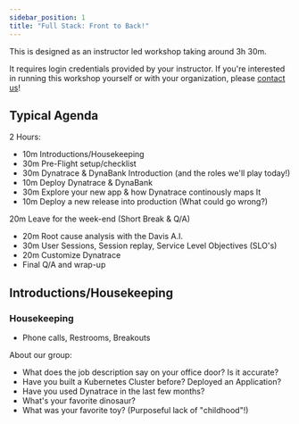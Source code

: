 ```yaml
---
sidebar_position: 1
title: "Full Stack: Front to Back!"
---
```


This is designed as an instructor led workshop taking around 3h 30m.

It requires login credentials provided by your instructor. If you're interested in running this workshop yourself or with your organization, please [contact us](https://www.dynatrace.com/contact/)!

## Typical Agenda

2 Hours:

- 10m Introductions/Housekeeping
- 30m Pre-Flight setup/checklist
- 30m Dynatrace & DynaBank Introduction (and the roles we'll play today!)
- 10m Deploy Dynatrace & DynaBank
- 30m Explore your new app & how Dynatrace continously maps It
- 10m Deploy a new release into production (What could go wrong?)

20m Leave for the week-end (Short Break & Q/A)

- 20m Root cause analysis with the Davis A.I.
- 30m User Sessions, Session replay, Service Level Objectives (SLO's)
- 20m Customize Dynatrace
- Final Q/A and wrap-up

## Introductions/Housekeeping

### Housekeeping

- Phone calls, Restrooms, Breakouts

About our group:

- What does the job description say on your office door? Is it accurate?
- Have you built a Kubernetes Cluster before? Deployed an Application?
- Have you used Dynatrace in the last few months?
- What's your favorite dinosaur?
- What was your favorite toy? (Purposeful lack of "childhood"!)
